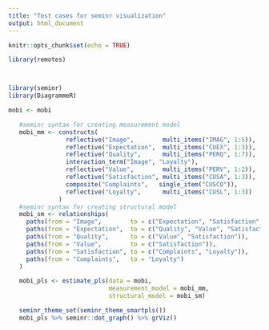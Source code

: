 ```yaml
---
title: "Test cases for seminr visualization"
output: html_document
---
```


```r
knitr::opts_chunk$set(echo = TRUE)

library(remotes)



library(seminr)
library(DiagrammeR)
```


```r
mobi <- mobi

   #seminr syntax for creating measurement model
   mobi_mm <- constructs(
                reflective("Image",        multi_items("IMAG", 1:5)),
                reflective("Expectation",  multi_items("CUEX", 1:3)),
                reflective("Quality",      multi_items("PERQ", 1:7)),
                interaction_term("Image", "Loyalty"), 
                reflective("Value",        multi_items("PERV", 1:2)),
                reflective("Satisfaction", multi_items("CUSA", 1:3)),
                composite("Complaints",   single_item("CUSCO")),
                reflective("Loyalty",      multi_items("CUSL", 1:3))
              )
   #seminr syntax for creating structural model
   mobi_sm <- relationships(
     paths(from = "Image",        to = c("Expectation", "Satisfaction", "Loyalty")),
     paths(from = "Expectation",  to = c("Quality", "Value", "Satisfaction")),
     paths(from = "Quality",      to = c("Value", "Satisfaction")),
     paths(from = "Value",        to = c("Satisfaction")),
     paths(from = "Satisfaction", to = c("Complaints", "Loyalty")),
     paths(from = "Complaints",   to = "Loyalty")
   )

   mobi_pls <- estimate_pls(data = mobi,
                            measurement_model = mobi_mm,
                            structural_model = mobi_sm)


```

```r
   seminr_theme_set(seminr_theme_smartpls())
   mobi_pls %>% seminr::dot_graph() %>% grViz() 


```


